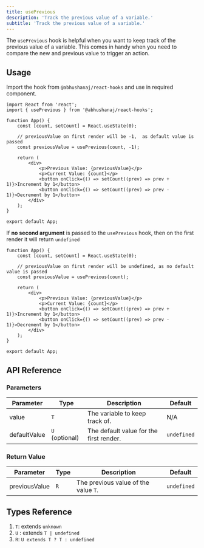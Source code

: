 ```yaml
---
title: usePrevious
description: 'Track the previous value of a variable.'
subtitle: 'Track the previous value of a variable.'
---
```



The `usePrevious` hook is helpful when you want to keep track of the previous value of a variable. This comes in handy when you need to compare the new and previous value to trigger an action.

<DemoWrapper title="usePrevious">
	<Example client:load />
</DemoWrapper>

## Usage

Import the hook from `@abhushanaj/react-hooks` and use in required component.

```tsx title="./src/App.tsx" ins={2,8}
import React from 'react';
import { usePrevious } from '@abhushanaj/react-hooks';

function App() {
	const [count, setCount] = React.useState(0);

	// previousValue on first render will be -1,  as default value is passed
	const previousValue = usePrevious(count, -1);

	return (
		<div>
			<p>Previous Value: {previousValue}</p>
			<p>Current Value: {count}</p>
			<button onClick={() => setCount((prev) => prev + 1)}>Increment by 1</button>
			<button onClick={() => setCount((prev) => prev - 1)}>Decrement by 1</button>
		</div>
	);
}

export default App;
```

If **no second argument** is passed to the `usePrevious` hook, then on the first render it will return `undefined`

```tsx title="./src/App.tsx" ins={5} {4}
function App() {
	const [count, setCount] = React.useState(0);

	// previousValue on first render will be undefined, as no default value is passed
	const previousValue = usePrevious(count);

	return (
		<div>
			<p>Previous Value: {previousValue}</p>
			<p>Current Value: {count}</p>
			<button onClick={() => setCount((prev) => prev + 1)}>Increment by 1</button>
			<button onClick={() => setCount((prev) => prev - 1)}>Decrement by 1</button>
		</div>
	);
}

export default App;
```

## API Reference

### Parameters

| Parameter    | Type           | Description                             | Default     |
| ------------ | -------------- | --------------------------------------- | ----------- |
| value        | `T`            | The variable to keep track of.          | N/A         |
| defaultValue | `U` (optional) | The default value for the first render. | `undefined` |

### Return Value

| Parameter     | Type | Description                          | Default     |
| ------------- | ---- | ------------------------------------ | ----------- |
| previousValue | `R`  | The previous value of the value `T`. | `undefined` |

## Types Reference

1.  `T`: extends `unknown`
2.  `U` : extends `T | undefined`
3.  `R`: `U extends T ? T : undefined`
